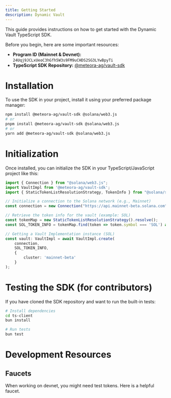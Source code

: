 ```yaml
---
title: Getting Started
description: Dynamic Vault
---
```


This guide provides instructions on how to get started with the Dynamic Vault TypeScript SDK.

Before you begin, here are some important resources:

-   **Program ID (Mainnet & Devnet):** `24Uqj9JCLxUeoC3hGfh5W3s9FM9uCHDS2SG3LYwBpyTi`
-   **TypeScript SDK Repository:** [@meteora-ag/vault-sdk](https://github.com/MeteoraAg/vault-sdk)

# Installation

To use the SDK in your project, install it using your preferred package manager:

```bash
npm install @meteora-ag/vault-sdk @solana/web3.js
# or
pnpm install @meteora-ag/vault-sdk @solana/web3.js
# or
yarn add @meteora-ag/vault-sdk @solana/web3.js
```

# Initialization

Once installed, you can initialize the SDK in your TypeScript/JavaScript project like this:

```typescript
import { Connection } from "@solana/web3.js";
import VaultImpl from '@meteora-ag/vault-sdk';
import { StaticTokenListResolutionStrategy, TokenInfo } from "@solana/spl-token-registry";

// Initialize a connection to the Solana network (e.g., Mainnet)
const connection = new Connection("https://api.mainnet-beta.solana.com");

// Retrieve the token info for the vault (example: SOL)
const tokenMap = new StaticTokenListResolutionStrategy().resolve();
const SOL_TOKEN_INFO = tokenMap.find(token => token.symbol === 'SOL') as TokenInfo;

// Getting a Vault Implementation instance (SOL)
const vault: VaultImpl = await VaultImpl.create(
    connection,
    SOL_TOKEN_INFO,
    {
        cluster: 'mainnet-beta'
    }
);
```

# Testing the SDK (for contributors)

If you have cloned the SDK repository and want to run the built-in tests:

```bash
# Install dependencies
cd ts-client
bun install

# Run tests
bun test
```

# Development Resources

## Faucets

<CardGroup cols={1}>
  <Card title="Devnet Faucet" icon="faucet" href="https://faucet.raccoons.dev/">
    <p>When working on devnet, you might need test tokens. Here is a helpful faucet.</p>
  </Card>
</CardGroup>